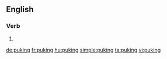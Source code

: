 ==English==

===Verb===
{{head|en}}

# {{present participle of|puke}}

[[de:puking]]
[[fr:puking]]
[[hu:puking]]
[[simple:puking]]
[[ta:puking]]
[[vi:puking]]